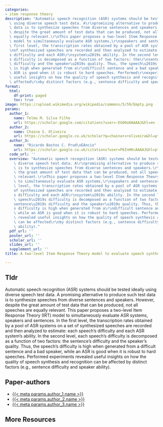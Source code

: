 ```yaml
---
categories:
- item response theory
description: "Automatic speech recognition (ASR) systems should be tested ideally\
  \ using diverse speech test data. A\r\npromising alternative to produce such test\
  \ data is to synthesize speeches from diverse sentences and speakers.\r\nHowever,\
  \ despite the great amount of test data that can be produced, not all speeches are\
  \ equally relevant.\r\nThis paper proposes a two-level Item Response Theory (IRT)\
  \ model to simultaneously evaluate ASR systems,\r\nspeakers and sentences. In the\
  \ first level, the transcription rates obtained by a pool of ASR systems on a set\r\
  \nof synthesized speeches are recorded and then analyzed to estimate: each speech\u2019\
  s difficulty and each ASR\r\nsystem\u2019s ability. In the second level, each speech\u2019\
  s difficulty is decomposed as a function of two factors: the\r\nsentence\u2019s\
  \ difficulty and the speaker\u2019s quality. Thus, the speech\u2019s difficulty\
  \ is high when generated from a\r\ndifficult sentence and a bad speaker, while an\
  \ ASR is good when it is robust to hard speeches. Performed\r\nexperiments revealed\
  \ useful insights on how the quality of speech synthesis and recognition can be\
  \ affected\r\nby distinct factors (e.g., sentence difficulty and speaker ability)."
format:
  html:
    df-print: paged
    toc: true
image: https://upload.wikimedia.org/wikipedia/commons/5/59/Empty.png
params:
  author_1:
    name: Telmo M. Silva Filho
    url: https://scholar.google.com/citations?user=-EGO0o8AAAAJ&hl=en
  author_2:
    name: Chaina S. Oliveira
    url: https://scholar.google.co.uk/scholar?q=chaina+s+oliveira&hl=pt-BR&as_sdt=0&as_vis=1&oi=scholart
  author_3:
    name: "Ricardo Bastos C. Prud\xEAncio"
    url: https://scholar.google.co.uk/citations?user=P6InHKcAAAAJ&hl=pt-BR&oi=sra
  code_url: ''
  overview: "Automatic speech recognition (ASR) systems should be tested ideally using\
    \ diverse speech test data. A\r\npromising alternative to produce such test data\
    \ is to synthesize speeches from diverse sentences and speakers.\r\nHowever, despite\
    \ the great amount of test data that can be produced, not all speeches are equally\
    \ relevant.\r\nThis paper proposes a two-level Item Response Theory (IRT) model\
    \ to simultaneously evaluate ASR systems,\r\nspeakers and sentences. In the first\
    \ level, the transcription rates obtained by a pool of ASR systems on a set\r\n\
    of synthesized speeches are recorded and then analyzed to estimate: each speech\u2019\
    s difficulty and each ASR\r\nsystem\u2019s ability. In the second level, each\
    \ speech\u2019s difficulty is decomposed as a function of two factors: the\r\n\
    sentence\u2019s difficulty and the speaker\u2019s quality. Thus, the speech\u2019\
    s difficulty is high when generated from a\r\ndifficult sentence and a bad speaker,\
    \ while an ASR is good when it is robust to hard speeches. Performed\r\nexperiments\
    \ revealed useful insights on how the quality of speech synthesis and recognition\
    \ can be affected\r\nby distinct factors (e.g., sentence difficulty and speaker\
    \ ability)."
  pdf_url: ''
  poster_url: ''
  scholar_url: ''
  slides_url: ''
  supplement_url: ''
title: A two-level Item Response Theory model to evaluate speech synthesis and recognition

---
```

## Tldr 
Automatic speech recognition (ASR) systems should be tested ideally using diverse speech test data. A
promising alternative to produce such test data is to synthesize speeches from diverse sentences and speakers.
However, despite the great amount of test data that can be produced, not all speeches are equally relevant.
This paper proposes a two-level Item Response Theory (IRT) model to simultaneously evaluate ASR systems,
speakers and sentences. In the first level, the transcription rates obtained by a pool of ASR systems on a set
of synthesized speeches are recorded and then analyzed to estimate: each speech’s difficulty and each ASR
system’s ability. In the second level, each speech’s difficulty is decomposed as a function of two factors: the
sentence’s difficulty and the speaker’s quality. Thus, the speech’s difficulty is high when generated from a
difficult sentence and a bad speaker, while an ASR is good when it is robust to hard speeches. Performed
experiments revealed useful insights on how the quality of speech synthesis and recognition can be affected
by distinct factors (e.g., sentence difficulty and speaker ability).

## Paper-authors
- [{{< meta params.author_1.name >}}]({{< meta params.author_1.url >}})
- [{{< meta params.author_2.name >}}]({{< meta params.author_2.url >}})
- [{{< meta params.author_3.name >}}]({{< meta params.author_3.url >}})

## More Resources
